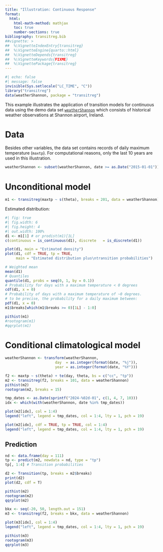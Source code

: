 ```yaml
---
title: "Illustration: Continuous Response"
format: 
  html:
    html-math-method: mathjax
    toc: true
    number-sections: true
bibliography: transitreg.bib
##vignette: >
##  %\VignetteIndexEntry{transitreg}
##  %\VignetteEngine{quarto::html}
##  %\VignetteDepends{transitreg}
##  %\VignetteKeywords{FIXME}
##  %\VignettePackage{transitreg}
---
```


```r
#| echo: false
#| message: false
invisible(Sys.setlocale("LC_TIME", "C"))
library("transitreg")
data(weatherShannon, package = "transitreg")
```

This example illustrates the application of transition models for continuous
data using the demo data set [`weatherShannon`](/man/weatherShannon.qmd) 
which consists of historical weather observations at
Shannon airport, Ireland.

# Data

Besides other variables, the data set contains records of daily
maximum temperature (`maxtp`). For computational reasons, only the
last 10 years are used in this illustration.

```r
weatherShannon <- subset(weatherShannon, date >= as.Date("2015-01-01"))
```

# Unconditional model

```r
m1 <- transitreg(maxtp ~ s(theta), breaks = 201, data = weatherShannon)
```

Estimated distribution:

```r
#| fig: true
#| fig.width: 6
#| fig.height: 4
#| out.width: 100%
d1 <- m1[1] # or prodist(m1)[1L]
c(continuous = is_continuous(d1), discrete   = is_discrete(d1))

plot(d1, main = "Estimated density")
plot(d1, cdf = TRUE, tp = TRUE,
     main = "Estimated distribution plus\ntransition probabilities")
```

```r
# Weighted mean
mean(d1)
# Quantiles
quantile(d1, probs = seq(0, 1, by = 0.1))
# Probability for days with a maximum temperature < 0 degrees
cdf(d1, x = 0)
# Probability of days with a maximum temperature of ~0 degrees.
# to be precise, the probability for a daily maximum between:
pdf(d1, x = 0)
m1$breaks[which(m1$breaks >= 0)[1L] - 1:0]
```

```r
pithist(m1)
#rootogram(m1)
#qqrplot(m1)
```

# Conditional climatological model

```r
weatherShannon <- transform(weatherShannon,
                       day  = as.integer(format(date, "%j")),
                       year = as.integer(format(date, "%Y")))

f2 <- maxtp ~ s(theta) + te(day, theta, bs = c("cc", "tp"))
m2 <- transitreg(f2, breaks = 101, data = weatherShannon)
pithist(m2)
rootogram(m2, breaks = 15)

tmp_dates <- as.Date(sprintf("2024-%02d-01", c(1, 4, 7, 10)))
idx <- which(with(weatherShannon, date %in% tmp_dates))

plot(m2[idx], col = 1:4)
legend("left", legend = tmp_dates, col = 1:4, lty = 1, pch = 19)

plot(m2[idx], cdf = TRUE, tp = TRUE, col = 1:4)
legend("left", legend = tmp_dates, col = 1:4, lty = 1, pch = 19)
```

## Prediction

```r
nd <- data.frame(day = 111)
tp <- predict(m2, newdata = nd, type = "tp")
tp[, 1:4] # Transition probabilities

d2 <- Transition(tp, breaks = m2$breaks)
print(d2)
plot(d2, cdf = T)
```

```r
pithist(m2)
rootogram(m2)
qqrplot(m2)
```

```r
bkx <- seq(-20, 50, length.out = 151)
m3 <- transitreg(f2, breaks = bkx, data = weatherShannon)

plot(m3[idx], col = 1:4)
legend("left", legend = tmp_dates, col = 1:4, lty = 1, pch = 19)
```

```r
pithist(m3)
rootogram(m3)
qqrplot(m3)
```
